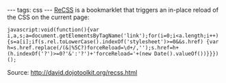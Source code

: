 ---
tags: css
---
[[ReCSS]] is a bookmarklet that triggers an in-place reload of the CSS on the current page:

<pre>javascript:void(function(){var i,a,s;a=document.getElementsByTagName('link');for(i=0;i<a.length;i++){s=a[i];if(s.rel.toLowerCase().indexOf('stylesheet')>=0&&s.href) {var h=s.href.replace(/(&|%5C?)forceReload=\d+/,'');s.href=h+(h.indexOf('?')>=0?'&':'?')+'forceReload='+(new Date().valueOf())}}})();</pre>

Source: http://david.dojotoolkit.org/recss.html
